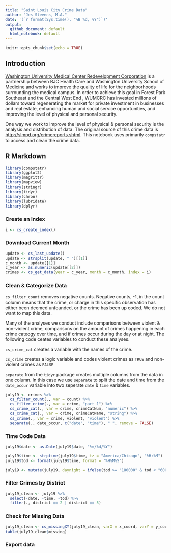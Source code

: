 ```yaml
---
title: "Saint Louis City Crime Data"
author: "Jes Stevens, M.A."
date: '(`r format(Sys.time(), "%B %d, %Y")`)'
output:
  github_document: default
  html_notebook: default
---
```


```r
knitr::opts_chunk$set(echo = TRUE)
```

## Introduction 

[Washington University Medical Center Redevelopment Corporation](http://wumcrc.com) is a partnership between BJC Health Care and Washington University School of Medicine and works to improve the quality of life for the neighborhoods surrounding the medical campus. In order to achieve this goal in Forest Park Southeast and the Central West End , WUMCRC has invested millions of dollars toward regenerating the market for private investment in businesses and real estate, enhancing human and social service opportunities, and improving the level of physical and personal security.

One way we work to improve the level of physical & personal security is the analysis and distribution of data. The original source of this crime data is <http://slmpd.org/crimereports.shtml>. This notebook uses primarily `compstatr` to access and clean the crime data. 

## R Markdown

```r
library(compstatr)
library(ggplot2)
library(magrittr)
library(mapview)
library(stringr)
library(tidyr)
library(chron)
library(lubridate)
library(dplyr)
```

### Create an Index

```r
i <- cs_create_index()
```

### Download Current Month

```r
update <- cs_last_update()
update <- strsplit(update, " ")[[1]]
c_month <- update[[1]]
c_year <- as.numeric(update[[2]])
crimes <- cs_get_data(year = c_year, month = c_month, index = i)
```


### Clean & Categorize Data 

`cs_filter_count` removes negative counts. Negative counts, -1, in the count column means that the crime, or charge in this specific observation has either been deemed unfounded, or the crime has been up coded. We do not want to map this data. 

Many of the analyses we conduct include comparisons between violent & non-violent crime, comparisons on the amount of crimes happening in each crime cateogy over time, and if crimes occur during the day or at night. The following code ceates variables to conduct these analyses. 

`cs_crime_cat` creates a variable with the names of the crime. 

`cs_crime` creates a logic variable and codes violent crimes as `TRUE` and non-violent crimes as `FALSE`

`separate` from the `tidyr` package creates multiple columns from the data in one column. In this case we use `separate` to split the date and time from the `date_occur` variable into two seperate `date` & `time` variables. 

```r
july19 <- crimes %>% 
  cs_filter_count(., var = count) %>%
  cs_filter_crime(., var = crime, "part 1") %>%
  cs_crime_cat(., var = crime, crimeCatNum, "numeric") %>%
  cs_crime_cat(., var = crime, crimeCatName, "string") %>%
  cs_crime(., var = crime, violent, "violent") %>%
  separate(., date_occur, c("date", "time"), " ", remove = FALSE)
```

### Time Code Data

```r
july19$date <- as.Date(july19$date, "%m/%d/%Y")

july19$time <- strptime(july19$time, tz = "America/Chicago", "%H:%M")
july19$tod <- format(july19$time, format = "%H%M%S")

july19 <- mutate(july19, daynight = ifelse(tod >= "180000" & tod < "600000", "Night", "Day"))
```

### Filter Crimes by District

```r
july19_clean <- july19 %>%
  select(-date, -time, -tod) %>%
  filter(., district == 2 | district == 5)
```

### Check for Missing Data 

```r
july19_clean <- cs_missingXY(july19_clean, varX = x_coord, varY = y_coord, newVar = missing)
table(july19_clean$missing)
```


### Export data 

